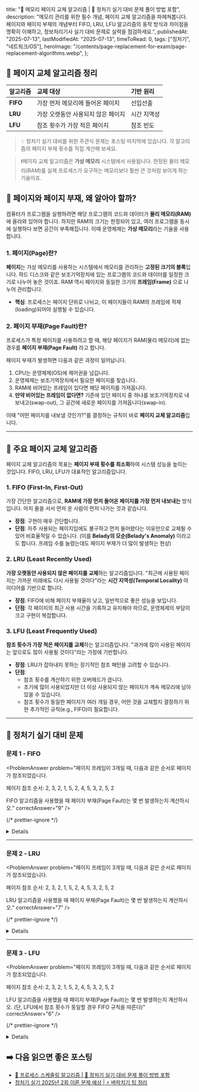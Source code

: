 
  title:
    "💭 메모리 페이지 교체 알고리즘 | 🚀 정처기 실기 대비 문제 풀이 방법 포함",
  description:
    "메모리 관리를 위한 필수 개념, 페이지 교체 알고리즘을 파헤쳐봅니다. 페이지와 페이지 부재의 개념부터 FIFO, LRU, LFU 알고리즘의 동작 방식과 차이점을 명확히 이해하고, 정보처리기사 실기 대비 문제로 실력을 점검하세요.",
  publishedAt: "2025-07-13",
  lastModifiedAt: "2025-07-13",
  timeToRead: 0,
  tags: ["정처기", "네트워크/OS"],
  heroImage:
    "/contents/page-replacement-for-exam/page-replacement-algorithms.webp",
};

## 📝 페이지 교체 알고리즘 정리

| 알고리즘 | 교체 대상                          | 기반 원리   |
| :------- | :--------------------------------- | :---------- |
| **FIFO** | 가장 먼저 메모리에 들어온 페이지   | 선입선출    |
| **LRU**  | 가장 오랫동안 사용되지 않은 페이지 | 시간 지역성 |
| **LFU**  | 참조 횟수가 가장 적은 페이지       | 참조 빈도   |

> 💡 정처기 실기 대비를 위한 주관식 문제는 포스팅 마지막에 있습니다. 각 알고리즘의 페이지 부재 횟수를 직접 계산해 보세요.

> ❗️페이지 교체 알고리즘은 **가상 메모리** 시스템에서 사용됩니다. 한정된 물리 메모리(RAM)를 실제 프로세스가 요구하는 메모리보다 훨씬 큰 것처럼 보이게 하는 기술이죠.

## 🧠 페이지와 페이지 부재, 왜 알아야 할까?

컴퓨터가 프로그램을 실행하려면 해당 프로그램의 코드와 데이터가 **물리 메모리(RAM)** 에 올라와 있어야 합니다. 하지만 RAM의 크기는 한정되어 있고, 여러 프로그램을 동시에 실행하다 보면 공간이 부족해집니다. 이때 운영체제는 **가상 메모리**라는 기술을 사용합니다.

### 1. 페이지(Page)란?

**페이지**는 가상 메모리를 사용하는 시스템에서 메모리를 관리하는 **고정된 크기의 블록**입니다. 하드 디스크와 같은 보조기억장치에 있는 프로그램의 코드와 데이터를 일정한 크기로 나누어 놓은 것이죠. RAM 역시 페이지와 동일한 크기의 **프레임(Frame)** 으로 나누어 관리합니다.

- **핵심**: 프로세스는 페이지 단위로 나뉘고, 이 페이지들이 RAM의 프레임에 적재(loading)되어야 실행될 수 있습니다.

### 2. 페이지 부재(Page Fault)란?

프로세스가 특정 페이지를 사용하려고 할 때, 해당 페이지가 RAM(물리 메모리)에 없는 경우를 **페이지 부재(Page Fault)** 라고 합니다.

페이지 부재가 발생하면 다음과 같은 과정이 일어납니다.

1.  CPU는 운영체제(OS)에 제어권을 넘깁니다.
2.  운영체제는 보조기억장치에서 필요한 페이지를 찾습니다.
3.  RAM에 비어있는 프레임이 있다면 해당 페이지를 가져옵니다.
4.  **만약 비어있는 프레임이 없다면?** 기존에 있던 페이지 중 하나를 보조기억장치로 내보내고(swap-out), 그 공간에 새로운 페이지를 가져옵니다(swap-in).

이때 "어떤 페이지를 내보낼 것인가?"를 결정하는 규칙이 바로 **페이지 교체 알고리즘**입니다.

---

## 🔄 주요 페이지 교체 알고리즘

페이지 교체 알고리즘의 목표는 **페이지 부재 횟수를 최소화**하여 시스템 성능을 높이는 것입니다. FIFO, LRU, LFU가 대표적인 알고리즘입니다.

### 1. FIFO (First-In, First-Out)

가장 간단한 알고리즘으로, **RAM에 가장 먼저 들어온 페이지를 가장 먼저 내보내는** 방식입니다. 마치 줄을 서서 먼저 온 사람이 먼저 나가는 것과 같습니다.

- **장점**: 구현이 매우 간단합니다.
- **단점**: 자주 사용되는 페이지임에도 불구하고 먼저 들어왔다는 이유만으로 교체될 수 있어 비효율적일 수 있습니다. (이를 **Belady의 모순(Belady's Anomaly)** 이라고도 합니다. 프레임 수를 늘렸는데도 페이지 부재가 더 많이 발생하는 현상)

### 2. LRU (Least Recently Used)

**가장 오랫동안 사용되지 않은 페이지를 교체**하는 알고리즘입니다. "최근에 사용된 페이지는 가까운 미래에도 다시 사용될 것이다"라는 **시간 지역성(Temporal Locality)** 아이디어를 기반으로 합니다.

- **장점**: FIFO에 비해 페이지 부재율이 낮고, 일반적으로 좋은 성능을 보입니다.
- **단점**: 각 페이지의 최근 사용 시간을 기록하고 유지해야 하므로, 운영체제의 부담이 크고 구현이 복잡합니다.

### 3. LFU (Least Frequently Used)

**참조 횟수가 가장 적은 페이지를 교체**하는 알고리즘입니다. "과거에 많이 사용된 페이지는 앞으로도 많이 사용될 것이다"라는 가정에 기반합니다.

- **장점**: LRU가 잡아내지 못하는 장기적인 참조 패턴을 고려할 수 있습니다.
- **단점**:
  - 참조 횟수를 계산하기 위한 오버헤드가 큽니다.
  - 초기에 많이 사용되었지만 더 이상 사용되지 않는 페이지가 계속 메모리에 남아있을 수 있습니다.
  - 참조 횟수가 동일한 페이지가 여러 개일 경우, 어떤 것을 교체할지 결정하기 위한 추가적인 규칙(e.g., FIFO)이 필요합니다.

---

## 📝 정처기 실기 대비 문제

### 문제 1 - FIFO

<ProblemAnswer
  problem="페이지 프레임이 3개일 때, 다음과 같은 순서로 페이지가 참조되었습니다.

페이지 참조 순서: 2, 3, 2, 1, 5, 2, 4, 5, 3, 2, 5, 2

FIFO 알고리즘을 사용했을 때 페이지 부재(Page Fault)는 몇 번 발생하는지 계산하시오."
correctAnswer="9"
/>

{/* prettier-ignore */}
<Details summary="문제 풀이">

밀어내기 식으로 푸세요. 큐 자료구조를 떠올리면 좋습니다. 새로운게 들어오면 새로운 게 위에 들어가고, 가장 아래에 있는 걸 밀어내듯이 풀면 헷갈리지 않습니다.

| 참조     |  2  |  3  |  2  |  1  |  5  |  2  |  4  |  5  |  3  |  2  |  5  |  2  |
| :------- | :-: | :-: | :-: | :-: | :-: | :-: | :-: | :-: | :-: | :-: | :-: | :-: |
| **1**    |  2  |  3  |  3  |  1  |  5  |  2  |  4  |  4  |  3  |  3  |  5  |  2  |
| **2**    |     |  2  |  2  |  3  |  1  |  5  |  2  |  2  |  4  |  4  |  3  |  5  |
| **3**    |     |     |     |  2  |  3  |  1  |  5  |  5  |  2  |  2  |  4  |  3  |
| **부재** |  O  |  O  |  X  |  O  |  O  |  O  |  O  |  X  |  O  |  X  |  O  |  O  |

- **페이지 부재 횟수: 9번**

</Details>

---

### 문제 2 - LRU

<ProblemAnswer
  problem="페이지 프레임이 3개일 때, 다음과 같은 순서로 페이지가 참조되었습니다.

페이지 참조 순서: 2, 3, 2, 1, 5, 2, 4, 5, 3, 2, 5, 2

LRU 알고리즘을 사용했을 때 페이지 부재(Page Fault)는 몇 번 발생하는지 계산하시오."
correctAnswer="7"
/>

{/* prettier-ignore */}
<Details summary="문제 풀이">

가장 오래전 사용한 것을 맨 아래로 보내는 식으로 푸세요. 새로운 게 들어오면 새로운 게 위에 들어가고, 가장 아래에 있는 걸 밀어내듯이 풀면 헷갈리지 않습니다. 만약, 기존에 존재하는 페이지라면 위치를 맨 위로 올리면 됩니다.

| 참조     |  2  |  3  |  2  |  1  |  5  |  2  |  4  |  5  |  3  |  2  |  5  |  2  |
| :------- | :-: | :-: | :-: | :-: | :-: | :-: | :-: | :-: | :-: | :-: | :-: | :-: |
| **1**    |  2  |  3  |  2  |  1  |  5  |  2  |  4  |  5  |  3  |  2  |  5  |  2  |
| **2**    |     |  2  |  3  |  2  |  1  |  5  |  2  |  4  |  5  |  3  |  2  |  5  |
| **3**    |     |     |     |  3  |  2  |  1  |  5  |  2  |  4  |  5  |  3  |  3  |
| **부재** |  O  |  O  |  X  |  O  |  O  |  X  |  O  |  X  |  O  |  O  |  X  |  X  |

- **페이지 부재 횟수: 7번**

</Details>

---

### 문제 3 - LFU

<ProblemAnswer
  problem="페이지 프레임이 3개일 때, 다음과 같은 순서로 페이지가 참조되었습니다.

페이지 참조 순서: 2, 3, 2, 1, 5, 2, 4, 5, 3, 2, 5, 2

LFU 알고리즘을 사용했을 때 페이지 부재(Page Fault)는 몇 번 발생하는지 계산하시오.
(단, LFU에서 참조 횟수가 동일할 경우 FIFO 규칙을 따른다)"
correctAnswer="6"
/>

{/* prettier-ignore */}
<Details summary="문제 풀이">

해당 페이지가 몇번 참조되었는지 기록하면서 푸는게 좋습니다. (예 : 2-1 은 2번 페이지가 1번 참조되었음을 의미합니다.)

참조 횟수가 동일할 경우 FIFO 규칙을 따르므로, FIFO를 풀듯이 새로 들어온 페이지를 위에 넣으세요.

| 참조     |  2  |  3  |  2  |  1  |  5  |  2  |  4  |  5  |  3  |  2  |  5  |  2  |
| :------- | :-: | :-: | :-: | :-: | :-: | :-: | :-: | :-: | :-: | :-: | :-: | :-: |
| **1**    | 2-1 | 3-1 | 3-1 | 1-1 | 5-1 | 5-1 | 4-1 | 4-1 | 3-1 | 3-1 | 3-1 | 3-1 |
| **2**    |     | 2-1 | 2-2 | 3-1 | 1-1 | 1-1 | 5-1 | 5-2 | 5-2 | 5-2 | 5-3 | 5-3 |
| **3**    |     |     |     | 2-2 | 2-2 | 2-3 | 2-3 | 2-3 | 2-3 | 2-4 | 2-4 | 2-5 |
| **부재** |  O  |  O  |  X  |  O  |  O  |  X  |  O  |  X  |  O  |  X  |  X  |  X  |

- **페이지 부재 횟수: 6번**

</Details>

## ➡️ 다음 읽으면 좋은 포스팅

- [🤖 프로세스 스케줄링 알고리즘 | 🚀 정처기 실기 대비 문제 풀이 방법 포함](/ko/blog/process-scheduling-for-exam)
- [정처기 실기 2025년 2회 이론 문제 예상 | ⚡️ 벼락치기 팁 정리](/ko/blog/korean-information-processing-engineer-practical-exam-strategy)
